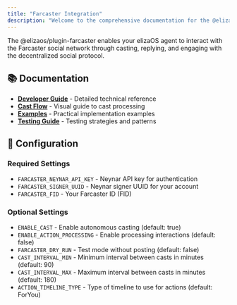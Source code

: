 ```yaml
---
title: "Farcaster Integration"
description: "Welcome to the comprehensive documentation for the @elizaos/plugin-farcaster package. This index provides organized access to all documentation resources."
---
```



The @elizaos/plugin-farcaster enables your elizaOS agent to interact with the Farcaster social network through casting, replying, and engaging with the decentralized social protocol.

## 📚 Documentation

- **[Developer Guide](./developer-guide.mdx)** - Detailed technical reference
- **[Cast Flow](./cast-flow.mdx)** - Visual guide to cast processing
- **[Examples](./examples.mdx)** - Practical implementation examples
- **[Testing Guide](./testing-guide.mdx)** - Testing strategies and patterns

## 🔧 Configuration

### Required Settings
- `FARCASTER_NEYNAR_API_KEY` - Neynar API key for authentication
- `FARCASTER_SIGNER_UUID` - Neynar signer UUID for your account
- `FARCASTER_FID` - Your Farcaster ID (FID)

### Optional Settings
- `ENABLE_CAST` - Enable autonomous casting (default: true)
- `ENABLE_ACTION_PROCESSING` - Enable processing interactions (default: false)
- `FARCASTER_DRY_RUN` - Test mode without posting (default: false)
- `CAST_INTERVAL_MIN` - Minimum interval between casts in minutes (default: 90)
- `CAST_INTERVAL_MAX` - Maximum interval between casts in minutes (default: 180)
- `ACTION_TIMELINE_TYPE` - Type of timeline to use for actions (default: ForYou)
